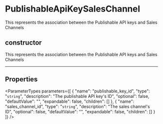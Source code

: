 
# PublishableApiKeySalesChannel

This represents the association between the Publishable API keys and Sales Channels

## constructor

This represents the association between the Publishable API keys and Sales Channels

___

## Properties

<ParameterTypes parameters={[
  {
    "name": "publishable_key_id",
    "type": "`string`",
    "description": "The publishable API key's ID",
    "optional": false,
    "defaultValue": "",
    "expandable": false,
    "children": []
  },
  {
    "name": "sales_channel_id",
    "type": "`string`",
    "description": "The sales channel's ID",
    "optional": false,
    "defaultValue": "",
    "expandable": false,
    "children": []
  }
]} />
